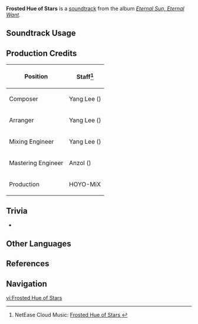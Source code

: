 {{Stub}}
{{Soundtrack Infobox
|image          = Eternal Sun, Eternal Want.png
|album          = Eternal Sun, Eternal Want
|disc           = 1
|number         = 14
|featured       = 
|featured2      = 
|featured3      = 
|featured_disc  = 
|featured_disc2 = 
|featured_disc3 = 
|youtube_id     = egGQGsPtZUo
|spotify_id     = 5JrKqVrS1QD9RDlYsaRCJa
|previous       = Beyond the Flute's Whispers
|next           = Starcaller's Wishes
}}
'''Frosted Hue of Stars''' is a [[soundtrack]] from the album ''[[Eternal Sun, Eternal Want]]''.

==Soundtrack Usage==
{{Soundtrack Usage
|location          = Quahuacan Cliff//night;;Tezcatepetonco Range//night
|quest             = 
|domain            = 
|eventgameplay     = 
|special_displayed = 
|special           = 
|teapot            = 
|mediaoriginal     =
}}
<!--
==Other Arrangements==
{{Files by Category Gallery|Media Using an Unreleased Arrangement of {{subst:#titleparts:{{subst:PAGENAME}}}} Soundtrack}}
-->

==Production Credits==
{| class="wikitable"
! Position
! Staff<ref>NetEase Cloud Music: [https://music.163.com/#/song?id=2657683867 Frosted Hue of Stars {{zh|霜空曜明}}]</ref>
|-
! Composer
| Yang Lee ({{zh|李洋}})
|-
! Arranger
| Yang Lee ({{zh|李洋}})
|-
! Mixing Engineer
| Yang Lee ({{zh|李洋}})
|-
! Mastering Engineer
| Anzol ({{zh|鸦雀有声}})
|-
! Production
| HOYO-MiX
|}

==Trivia==
* {{Transclude|Night's Crown of Flowers|NightCrownMotif|section=1}}
<!--
==Gallery==
<gallery>
</gallery>
-->

==Other Languages==
{{Other Languages
|en       = Frosted Hue of Stars
|zhs      = 霜空曜明
|zhs_rm   = 
|zht      = 
|zht_rm   = 
|zh_tl    = 
|ja       = 
|ja_rm    = 
|ja_tl    = 
}}

==References==
{{Reflist}}

==Navigation==
{{Soundtrack Navbox|Eternal Sun, Eternal Want}}

[[vi:Frosted Hue of Stars]]